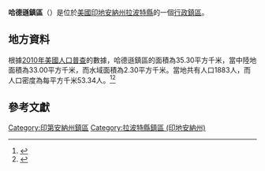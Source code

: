{{noteTA
|G1=USState
|G2=地名
|G3=Unit
}}
{{Infobox settlement
|official_name            = 哈德遜鎮區
|native_name = Hudson Township
|settlement_type          = [[行政鎮區|行政鎮區]]
|image_skyline            = 
|imagesize                = 
|image_map                = Map highlighting Hudson Township, LaPorte County, Indiana.svg
|mapsize                  = 250px
|pushpin_map  =USA Indiana
|pushpin_label = 哈德遜鎮區
|pushpin_label_position   = top
|pushpin_map_caption      = 哈德遜鎮區在印地安納州的位置
|subdivision_type         = [[世界政區索引|國家]]
|subdivision_type1        = [[美国州份|州份]]
|subdivision_type2        = [[印地安納州行政区划|縣]]
|subdivision_name         = [[美国|美国]]
|subdivision_name1        = [[印地安納州|印地安納州]]
|subdivision_name2        = [[拉波特縣_(印地安納州)|拉波特縣]]
|elevation_ft             = 804
|elevation_m              = 245
|timezone                 = [[北美东部時區|北美东部時區]]
|area_total_km2           = 35.30
|area_land_km2            = 33.00
|area_water_km2           = 2.30
|area_total_sq_mi         = 
|area_land_sq_mi          = 
|area_water_sq_mi         = 
|population_as_of         = [[2010年美國人口普查|2010]]
|population_footnotes     = 
|population_total         = 1883
|population_density_km2   = auto
|population_density_sq_mi = auto
|utc_offset               = -5
|coordinates              = {{coord|41|43|26|N|86|33|13|W|type:city_region:US-AL_source:GNS-enwiki|display=inline,title}}
| coor_pinpoint           = 
| coordinates_footnotes   = 
|timezone_DST             = EDT
|utc_offset_DST           = -4
|postal_code_type         = [[美國郵區編號|郵區編號]]
|postal_code              = 
|area_code                = {{link-en|电话区号219|Area code 219|219}}
|blank_name = [[地名信息系统|GNIS ID]]
|blank_info = 453422
}}
'''哈德遜鎮區'''（{{lang-en|Hudson Township}}）是位於[[美國|美國]][[印地安納州|印地安納州]][[拉波特縣_(印地安納州)|拉波特縣]]的一個[[行政鎮區|行政鎮區]]。

== 地方資料 ==
根據[[2010年美國人口普查|2010年美國人口普查]]的數據，哈德遜鎮區的面積為35.30平方千米，當中陸地面積為33.00平方千米，而水域面積為2.30平方千米。當地共有人口1883人，而人口密度為每平方千米53.34人。<ref name="GR8">{{cite web|url=http://factfinder2.census.gov|publisher=[[美国人口调查局|美国人口调查局]]|accessdate=2011-05-14|title=American FactFinder|archive-date=2013-09-11|archive-url=https://web.archive.org/web/20130911234518/http://factfinder2.census.gov/|dead-url=no}}</ref><ref>{{cite web|url=https://www.citypopulation.de/en/usa/illinois/admin/|title=USA: Illinois (Counties and Townships) - City Population|accessdate=2020-07-31|archive-date=2020-04-22|archive-url=https://web.archive.org/web/20200422090607/https://www.citypopulation.de/en/usa/illinois/admin/|dead-url=no}}</ref>

== 參考文獻 ==
{{reflist}}

{{拉波特縣 (印地安納州)}}

{{DEFAULTSORT:Hudson Township}}
[[Category:印第安納州鎮區|Category:印第安納州鎮區]]
[[Category:拉波特縣鎮區_(印地安納州)|Category:拉波特縣鎮區 (印地安納州)]]

{{Indiana-geo-stub}}